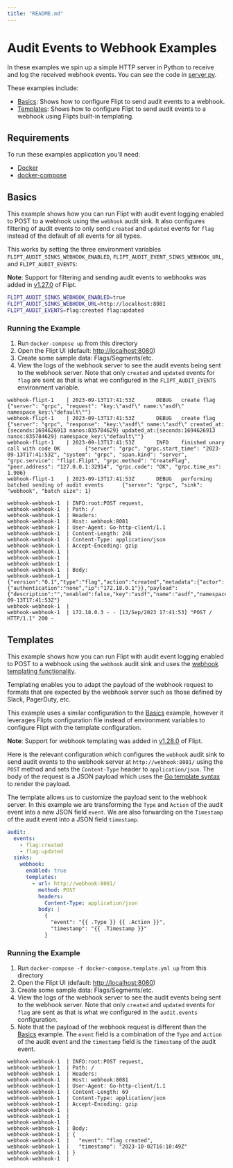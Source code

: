 ```yaml
---
title: "README.md"
---
```


# Audit Events to Webhook Examples

In these examples we spin up a simple HTTP server in Python to receive and log the received webhook events. You can see the code in [server.py](server.py).

These examples include:

- [Basics](#basics): Shows how to configure Flipt to send audit events to a webhook.
- [Templates](#templates): Shows how to configure Flipt to send audit events to a webhook using Flipts built-in templating.

## Requirements

To run these examples application you'll need:

- [Docker](https://docs.docker.com/install/)
- [docker-compose](https://docs.docker.com/compose/install/)

## Basics

This example shows how you can run Flipt with audit event logging enabled to POST to a webhook using the `webhook` audit sink. It also configures filtering of audit events to only send `created` and `updated` events for `flag` instead of the default of all events for all types.

This works by setting the three environment variables `FLIPT_AUDIT_SINKS_WEBHOOK_ENABLED`, `FLIPT_AUDIT_EVENT_SINKS_WEBHOOK_URL`, and `FLIPT_AUDIT_EVENTS`:

**Note**: Support for filtering and sending audit events to webhooks was added in [v1.27.0](https://github.com/flipt-io/flipt/releases/tag/v1.27.0) of Flipt.

```bash
FLIPT_AUDIT_SINKS_WEBHOOK_ENABLED=true
FLIPT_AUDIT_SINKS_WEBHOOK_URL=http://localhost:8081
FLIPT_AUDIT_EVENTS=flag:created flag:updated
```

### Running the Example

1. Run `docker-compose up` from this directory
1. Open the Flipt UI (default: [http://localhost:8080](http://localhost:8080))
1. Create some sample data: Flags/Segments/etc.
1. View the logs of the webhook server to see the audit events being sent to the webhook server. Note that only `created` and `updated` events for `flag` are sent as that is what we configured in the `FLIPT_AUDIT_EVENTS` environment variable.

```console
webhook-flipt-1    | 2023-09-13T17:41:53Z       DEBUG   create flag     {"server": "grpc", "request": "key:\"asdf\" name:\"asdf\" namespace_key:\"default\""}
webhook-flipt-1    | 2023-09-13T17:41:53Z       DEBUG   create flag     {"server": "grpc", "response": "key:\"asdf\" name:\"asdf\" created_at:{seconds:1694626913 nanos:835784629} updated_at:{seconds:1694626913 nanos:835784629} namespace_key:\"default\""}
webhook-flipt-1    | 2023-09-13T17:41:53Z       INFO    finished unary call with code OK        {"server": "grpc", "grpc.start_time": "2023-09-13T17:41:53Z", "system": "grpc", "span.kind": "server", "grpc.service": "flipt.Flipt", "grpc.method": "CreateFlag", "peer.address": "127.0.0.1:32914", "grpc.code": "OK", "grpc.time_ms": 1.906}
webhook-flipt-1    | 2023-09-13T17:41:53Z       DEBUG   performing batched sending of audit events      {"server": "grpc", "sink": "webhook", "batch size": 1}

webhook-webhook-1  | INFO:root:POST request,
webhook-webhook-1  | Path: /
webhook-webhook-1  | Headers:
webhook-webhook-1  | Host: webhook:8081
webhook-webhook-1  | User-Agent: Go-http-client/1.1
webhook-webhook-1  | Content-Length: 248
webhook-webhook-1  | Content-Type: application/json
webhook-webhook-1  | Accept-Encoding: gzip
webhook-webhook-1  | 
webhook-webhook-1  | 
webhook-webhook-1  | 
webhook-webhook-1  | Body:
webhook-webhook-1  | {"version":"0.1","type":"flag","action":"created","metadata":{"actor":{"authentication":"none","ip":"172.18.0.1"}},"payload":{"description":"","enabled":false,"key":"asdf","name":"asdf","namespace_key":"default"},"timestamp":"2023-09-13T17:41:53Z"}
webhook-webhook-1  | 
webhook-webhook-1  | 172.18.0.3 - - [13/Sep/2023 17:41:53] "POST / HTTP/1.1" 200 -
```

## Templates

This example shows how you can run Flipt with audit event logging enabled to POST to a webhook using the `webhook` audit sink and uses the [webhook templating functionality](https://www.flipt.io/docs/configuration/observability#webhook-templates).

Templating enables you to adapt the payload of the webhook request to formats that are expected by the webhook server such as those defined by Slack, PagerDuty, etc.

This example uses a similar configuration to the [Basics](#basics) example, however it leverages Flipts configuration file instead of environment variables to configure Flipt with the template configuration.

**Note**: Support for webhook templating was added in [v1.28.0](https://github.com/flipt-io/flipt/releases/tag/v1.28.0) of Flipt.

Here is the relevant configuration which configures the `webhook` audit sink to send audit events to the webhook server at `http://webhook:8081/` using the `POST` method and sets the `Content-Type` header to `application/json`. The body of the request is a JSON payload which uses the [Go template syntax](https://pkg.go.dev/text/template) to render the payload.

The template allows us to customize the payload sent to the webhook server. In this example we are transforming the `Type` and `Action` of the audit event into a new JSON field `event`. We are also forwarding on the `Timestamp` of the audit event into a JSON field `timestamp`.

```yaml
audit:
  events:
    - flag:created
    - flag:updated
  sinks:
    webhook:
      enabled: true
      templates:
        - url: http://webhook:8081/
          method: POST
          headers:
            Content-Type: application/json
          body: |
            {
              "event": "{{ .Type }} {{ .Action }}",
              "timestamp": "{{ .Timestamp }}"
            }
```

### Running the Example

1. Run `docker-compose -f docker-compose.template.yml up` from this directory
1. Open the Flipt UI (default: [http://localhost:8080](http://localhost:8080))
1. Create some sample data: Flags/Segments/etc.
1. View the logs of the webhook server to see the audit events being sent to the webhook server. Note that only `created` and `updated` events for `flag` are sent as that is what we configured in the `audit.events` configuration.
1. Note that the payload of the webhook request is different than the [Basics](#basics) example. The `event` field is a combination of the `Type` and `Action` of the audit event and the `timestamp` field is the `Timestamp` of the audit event.

```console
webhook-webhook-1  | INFO:root:POST request,
webhook-webhook-1  | Path: /
webhook-webhook-1  | Headers:
webhook-webhook-1  | Host: webhook:8081
webhook-webhook-1  | User-Agent: Go-http-client/1.1
webhook-webhook-1  | Content-Length: 69
webhook-webhook-1  | Content-Type: application/json
webhook-webhook-1  | Accept-Encoding: gzip
webhook-webhook-1  |
webhook-webhook-1  |
webhook-webhook-1  |
webhook-webhook-1  | Body:
webhook-webhook-1  | {
webhook-webhook-1  |   "event": "flag created",
webhook-webhook-1  |   "timestamp": "2023-10-02T16:10:49Z"
webhook-webhook-1  | }
webhook-webhook-1  |
```
